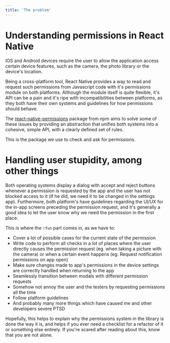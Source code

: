 ```yaml
---
title: 'The problem'
---
```


# Understanding permissions in React Native

IOS and Android devices require the user to allow the application access certain device features, such as the camera, the photo library or the device's location.

Being a cross-platform tool, React Native provides a way to read and request such permissions from Javascript code with it's permissions module on both platforms. Although the module itself is quite flexible, it's API can be a pain and it's ripe with incompatibilities between platforms, as they both have their own systems and guidelines for how permissions should behave.

The [react-native-permissions](https://www.npmjs.com/package/react-native-permissions) package from npm aims to solve some of these issues by providing an abstraction that unifies both systems into a cohesive, simple API, with a clearly defined set of rules.

This is the package we use to check and ask for permissions.

# Handling user stupidity, among other things

Both operating systems display a dialog with accept and reject buttons whenever a permission is requested by the app and the user has not blocked access to it (if he did, we need it to be changed in the settings app). Furthermore, both platform's have guidelines regarding the UI/UX for the in-app screens preceding the permission request, and it's generally a good idea to let the user know why we need the permission in the first place.

This is where the `!fun` part comes in, as we have to: 

- Cover a lot of possible cases for the current state of the permission
- Write code to perform all checks in a lot of places where the user directly causes the permission request (eg. when taking a picture with the camera) or when a certain event happens (eg. Request notification permissions on app open)
- Make sure changes made to app's permissions in the device settings are correctly handled when returning to the app
- Seamlessly transition between modals with different permission requests
- Somehow not annoy the user and the testers by requesting permissions all the time
- Follow platform guidelines
- And probably many more things which have caused me and other developers severe PTSD

Hopefully, this helps to explain why the permissions system in the library is done the way it is, and helps if you ever need a checklist for a refactor of it or something else entirely. 
If you're scared after reading about this, know that you are not alone.
